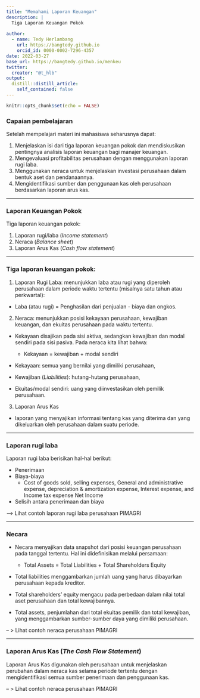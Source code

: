 ```yaml
---
title: "Memahami Laporan Keuangan"
description: |
  Tiga Laporan Keuangan Pokok
  
author: 
  - name: Tedy Herlambang
    url: https://bangtedy.github.io
    orcid_id: 0000-0002-7296-4357
date: 2022-03-27
base_url: https://bangtedy.github.io/menkeu
twitter:
  creator: "@t_hlb"
output:
  distill::distill_article:
    self_contained: false
---
```



```r
knitr::opts_chunk$set(echo = FALSE)
```

### Capaian pembelajaran

Setelah mempelajari materi ini mahasiswa seharusnya dapat:

1. Menjelaskan isi dari tiga laporan keuangan pokok dan mendiskusikan pentingnya analisis laporan keuangan bagi manajer keuangan.
2. Mengevaluasi profitabilitas perusahaan dengan menggunakan laporan rugi laba.
3. Menggunakan neraca untuk menjelaskan investasi perusahaan dalam bentuk aset dan pendanaannya.
4. Mengidentifikasi sumber dan penggunaan kas oleh perusahaan berdasarkan laporan arus kas.

---

### Laporan Keuangan Pokok

Tiga laporan keuangan pokok:

1. Laporan rugi/laba (*Income statement*)
2. Neraca (*Balance sheet*)
3. Laporan Arus Kas (*Cash flow statement*)

---

### Tiga laporan keuangan pokok:

1. Laporan Rugi Laba: menunjukkan laba atau rugi yang diperoleh perusahaan dalam periode waktu tertentu (misalnya satu tahun atau perkwartal):

- Laba (atau rugi) = Penghasilan dari penjualan - biaya dan ongkos.

2. Neraca: menunjukkan posisi kekayaan perusahaan, kewajiban keuangan, dan ekuitas perusahaan pada waktu tertentu. 

- Kekayaan disajikan pada sisi aktiva, sedangkan kewajiban dan modal sendiri pada sisi pasiva. Pada neraca kita lihat bahwa:

  - Kekayaan = kewajiban + modal sendiri

- Kekayaan: semua yang bernilai yang dimiliki perusahaan,
- Kewajiban (*Liabilities*): hutang-hutang perusahaan,
- Ekuitas/modal sendiri: uang yang diinvestasikan oleh pemilik perusahaan. 

3. Laporan Arus Kas

-  laporan yang  menyajikan informasi tentang kas yang diterima dan yang dikeluarkan oleh perusahaan dalam suatu periode. 

---

### Laporan rugi laba

Laporan rugi laba berisikan hal-hal berikut:

- Penerimaan
- Biaya-biaya
  - Cost of goods sold, selling expenses, General and administrative expense, depreciation & amortization expense, Interest expense, and  Income tax expense
Net Income
- Selisih antara penerimaan dan biaya

--> Lihat contoh laporan rugi laba perusahaan PIMAGRI

---

### Necara

- Necara menyajikan data snapshot dari posisi keuangan perusahaan pada tanggal tertentu.
Hal ini didefinisikan melalui persamaan:

  - Total Assets = Total Liabilities + Total Shareholders Equity

- Total liabilities menggambarkan jumlah uang yang harus dibayarkan perusahaan kepada kreditor.

- Total shareholders’ equity mengacu pada perbedaan dalam nilai total aset perusahaan dan total kewajibannya.

- Total assets, penjumlahan dari total ekuitas pemilik dan total kewajiban, yang menggambarkan sumber-sumber daya yang dimiliki perusahaan.

-- > Lihat contoh neraca perusahaan PIMAGRI

---

### Laporan Arus Kas (*The Cash Flow Statement*)

Laporan Arus Kas digunakan oleh perusahaan untuk menjelaskan perubahan dalam neraca kas selama periode tertentu dengan mengidentifikasi semua sumber penerimaan dan penggunaan kas. 

-- > Lihat contoh neraca perusahaan PIMAGRI

<!-- AddToAny BEGIN -->
<div class="a2a_kit a2a_kit_size_16 a2a_default_style"; data-a2a-url="https://bangtedy.github.io/menkeu" data-a2a-title="Memahami Laporan Keuangan">
<a class="a2a_button_whatsapp"></a>
<a class="a2a_button_telegram"></a>
</div>
<script async src="https://static.addtoany.com/menu/page.js"></script>
<!-- AddToAny END -->


